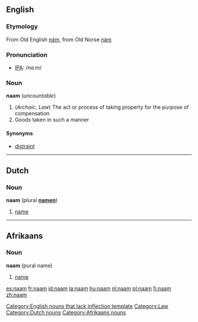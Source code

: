 ==English==
===Etymology===
From Old English [[nám]], from Old Norse [[nám]]

===Pronunciation===
* [[Wiktionary:Pronunciation_key|IPA]]: /nɑːm/

===Noun===
'''naam''' (''uncountable'')
# (''Archaic'', ''Law'') The act or process of taking property for the purpose of compensation
# Goods taken in such a manner

====Synonyms====
* [[distraint]]

----

==Dutch==
===Noun===
'''naam''' (plural '''[[namen]]''')
# [[name]]

----

==Afrikaans==
===Noun===
'''naam''' (pural name)
# [[name]]

[[Category:English nouns that lack inflection template]]
[[Category:Law]]
[[Category:Dutch nouns]]
[[Category:Afrikaans nouns]]

[[es:naam]]
[[fr:naam]]
[[id:naam]]
[[la:naam]]
[[hu:naam]]
[[nl:naam]]
[[pl:naam]]
[[fi:naam]]
[[zh:naam]]